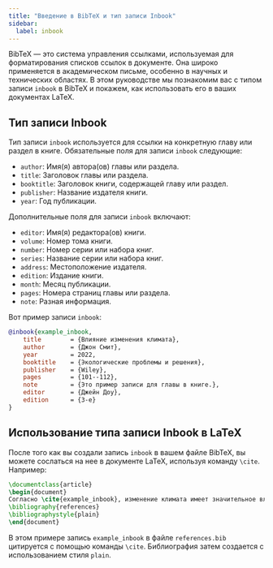 ```yaml
---
title: "Введение в BibTeX и тип записи Inbook"
sidebar:
  label: inbook
---
```



BibTeX — это система управления ссылками, используемая для форматирования списков ссылок в документе. Она широко применяется в академическом письме, особенно в научных и технических областях. В этом руководстве мы познакомим вас с типом записи `inbook` в BibTeX и покажем, как использовать его в ваших документах LaTeX.

<CiteDrive/>

## Тип записи Inbook

Тип записи `inbook` используется для ссылки на конкретную главу или раздел в книге. Обязательные поля для записи `inbook` следующие:

-   `author`: Имя(я) автора(ов) главы или раздела.
-   `title`: Заголовок главы или раздела.
-   `booktitle`: Заголовок книги, содержащей главу или раздел.
-   `publisher`: Название издателя книги.
-   `year`: Год публикации.

Дополнительные поля для записи `inbook` включают:

-   `editor`: Имя(я) редактора(ов) книги.
-   `volume`: Номер тома книги.
-   `number`: Номер серии или набора книг.
-   `series`: Название серии или набора книг.
-   `address`: Местоположение издателя.
-   `edition`: Издание книги.
-   `month`: Месяц публикации.
-   `pages`: Номера страниц главы или раздела.
-   `note`: Разная информация.

Вот пример записи `inbook`:

```bibtex
@inbook{example_inbook,
	title        = {Влияние изменения климата},
	author       = {Джон Смит},
	year         = 2022,
	booktitle    = {Экологические проблемы и решения},
	publisher    = {Wiley},
	pages        = {101--112},
	note         = {Это пример записи для главы в книге.},
	editor       = {Джейн Доу},
	edition      = {3-е}
}
```

## Использование типа записи Inbook в LaTeX

После того как вы создали запись `inbook` в вашем файле BibTeX, вы можете сослаться на нее в документе LaTeX, используя команду `\cite`. Например:

```latex
\documentclass{article}
\begin{document}
Согласно \cite{example_inbook}, изменение климата имеет значительное влияние на планету.
\bibliography{references}
\bibliographystyle{plain}
\end{document}
```

В этом примере запись `example_inbook` в файле `references.bib` цитируется с помощью команды `\cite`. Библиография затем создается с использованием стиля `plain`.
